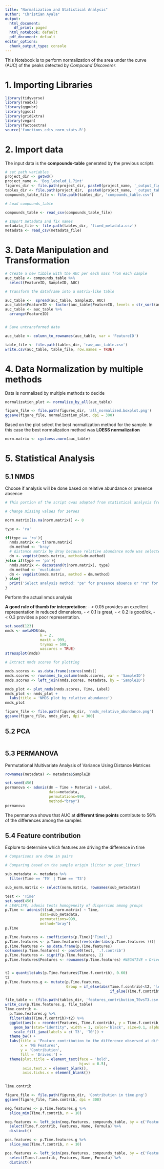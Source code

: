 ---
title: "Normalization and Statistical Analysis"
author: "Christian Ayala"
output:
  html_document:
    df_print: paged
  html_notebook: default
  pdf_document: default
editor_options:
  chunk_output_type: console
---

This Notebook is to perform normalization of the area under the curve (AUC) of the peaks detected by *Compound Discoverer*.

# 1. Importing Libraries

```{r libraries, message=FALSE}
library(tidyverse)
library(readxl)
library(ggpubr)
library(ggsci)
library(gridExtra)
library(vegan)
library(factoextra)
source('functions_cdis_norm_stats.R')
```

# 2. Import data

The input data is the **compounds-table** generated by the previous scripts

```{r set_path, message=FALSE}
# set path variables
project_dir <- getwd()
project_name <- 'Bog_labeled_1.7int'
figures_dir <- file.path(project_dir, paste0(project_name, '_output_figures'))
tables_dir <- file.path(project_dir,  paste0(project_name, '_output_tables'))
compounds_table_file <- file.path(tables_dir, 'compounds_table.csv')

# Load compounds_table

compounds_table <- read_csv(compounds_table_file)

# Import metadata and fix names
metadata_file <- file.path(tables_dir, 'fixed_metadata.csv')
metadata <- read_csv(metadata_file)

```

# 3. Data Manipulation and Transformation

```{r Data_manipulation}
# Create a new tibble with the AUC per each mass from each sample
auc_table <- compounds_table %>% 
  select(FeatureID, SampleID, AUC)

# Transform the dataframe into a matrix-like table

auc_table <-  spread(auc_table, SampleID, AUC)
auc_table$FeatureID <- factor(auc_table$FeatureID, levels = str_sort(auc_table$FeatureID, numeric = TRUE))
auc_table <- auc_table %>% 
  arrange(FeatureID)


# Save untransformed data

auc_table <- column_to_rownames(auc_table, var = 'FeatureID')

table_file <- file.path(tables_dir, 'raw_auc_table.csv')
write.csv(auc_table, table_file, row.names = TRUE)

```

# 4. Data Normalization by multiple methods

Data is normalized by multiple methods to decide

```{r Data_normalization}

normalization_plot <- normalize_by_all(auc_table)

figure_file <- file.path(figures_dir, 'all_normalized.boxplot.png')
ggsave(figure_file, normalization_plot, dpi = 300)

```

Based on the plot select the best normalization method for the sample.
In this case the best normalization method was **LOESS normalization**


```{r Best normalization}

norm.matrix <- cycloess.norm(auc_table)

```

# 5. Statistical Analysis

## 5.1 NMDS 

Choose if analysis will be done based on relative abundance or presence absence

```{r typeofanalysis}

# This portion of the script cwas adapted from statistical analysis from MetaboTandem and MetaboDirect pipelines

# Change missing values for zeroes

norm.matrix[is.na(norm.matrix)] <- 0

type <- 'ra'

if(type == 'ra'){
  nmds.matrix <- t(norm.matrix)
  dm.method <- 'bray'
  # distance matrix by Bray because relative abundance mode was selected
  dm <- vegdist(nmds.matrix, method=dm.method)
}else if(type == 'pa'){
  nmds.matrix <- decostand(t(norm.matrix), type)
  dm.method <- 'euclidean'
  dm <- vegdist(nmds.matrix, method = dm.method)
} else{
  print('Select analysis method: "pa" for presence absence or "ra" for relative abundance')
}

```

Perform the actual nmds analysis

**A good rule of thumb for interpretation**: 
- < 0.05 provides an excellent representation in reduced dimensions, 
- < 0.1 is great, 
- < 0.2 is good/ok, 
- < 0.3 provides a poor representation. 


```{r nmds}

set.seed(123)
nmds <- metaMDS(dm,
                k = 2,
                maxit = 999,
                trymax = 500,
                wascores = TRUE)
stressplot(nmds)

# Extract nmds scores for plotting

nmds.scores <- as.data.frame(scores(nmds))
nmds.scores <- rownames_to_column(nmds.scores, var = 'SampleID')
nmds.scores <- left_join(nmds.scores, metadata, by = 'SampleID')

nmds_plot <- plot_nmds(nmds.scores, Time, Label)
nmds_plot <- nmds_plot +
  labs(title = 'NMDS plot by relative abundance')
nmds_plot

figure_file <- file.path(figures_dir, 'nmds_relative_abundance.png')
ggsave(figure_file, nmds_plot, dpi = 300)

```

## 5.2 PCA

```{r}

```



## 5.3 PERMANOVA

Permutational Multivariate Analysis of Variance Using Distance Matrices

```{r Permanova}

rownames(metadata) <- metadata$SampleID

set.seed(456)
permanova <- adonis(dm ~ Time + Material + Label, 
                    data=metadata, 
                    permutations=999, 
                    method="bray")
permanova


```

The permanova shows that AUC at **different time points** contribute to 56% of the differences among the samples

## 5.4 Feature contribution

Explore to determine which features are driving the difference in time

```{r Feature contribution}

# Comparisons are done in pairs

# Comparing based on the sample origin (litter or peat_litter)

sub_metadata <- metadata %>% 
  filter(Time == 'T0' | Time == 'T3')

sub_norm.matrix <- select(norm.matrix, rownames(sub_metadata))

test <- 'Time'
set.seed(456)
# LEAFLIFE; adonis tests homogeneity of dispersion among groups
p.Time <- adonis(t(sub_norm.matrix) ~ Time, 
                data=sub_metadata, 
                permutations=999, 
                method="bray")
p.Time

p.Time.features <- coefficients(p.Time)['Time1',]
p.Time.features <- p.Time.features[rev(order(abs(p.Time.features )))]
p.Time.features <- as.data.frame(p.Time.features) 
colnames(p.Time.features) <- paste0(test, '.f.contrib')
p.Time.features <- signif(p.Time.features, 2)
p.Time.features$Features <- rownames(p.Time.features) #NEGATIVE = Drives T3, POSITIVE = Drives T0


t2 = quantile(abs(p.Time.features$Time.f.contrib), 0.60)
t2
p.Time.features.g <- mutate(p.Time.features,
                            Group = if_else(abs(Time.f.contrib)<t2, 'low contribution',
                                                if_else(Time.f.contrib>t2, 'T0', 'T3')))

file_table <- (file.path(tables_dir, 'features_contribution_T0vsT3.csv'))
write_csv(p.Time.features.g, file_table)
Time.contrib <- 
  p.Time.features.g %>% 
  filter(abs(Time.f.contrib)>t2) %>% 
  ggplot(aes(x = reorder(Features, Time.f.contrib), y = Time.f.contrib, fill = Time.f.contrib > 0)) +
    geom_bar(stat="identity", width = 1, color='black', size=0.1, alpha=0.6) +
    scale_fill_jama(labels = c('T3', 'T0')) +
  theme_bw() +
  labs(title = 'Feature contribution to the difference observed at different times',
       x = 'MS Features',
       y = 'Contribution',
       fill = 'Drives:') +
  theme(plot.title = element_text(face = 'bold',
                                  hjust = 0.5),
        axis.text.x = element_blank(),
        axis.ticks.x = element_blank())
  

Time.contrib

figure_file <- file.path(figures_dir, 'Contribution in time.png')
ggsave(figure_file, Time.contrib, dpi = 300)

```

```{r}
neg.features <- p.Time.features.g %>% 
  slice_min(Time.f.contrib, n = 10)

neg.features <- left_join(neg.features, compounds_table, by = c('Features' = 'FeatureID')) %>% 
  select(Time.f.contrib, Features, Name, Formula) %>% 
  distinct()

pos.features <- p.Time.features.g %>% 
  slice_max(Time.f.contrib, n = 10)

pos.features <- left_join(pos.features, compounds_table, by = c('Features' = 'FeatureID')) %>% 
  select(Time.f.contrib, Features, Name, Formula) %>% 
  distinct()


```


